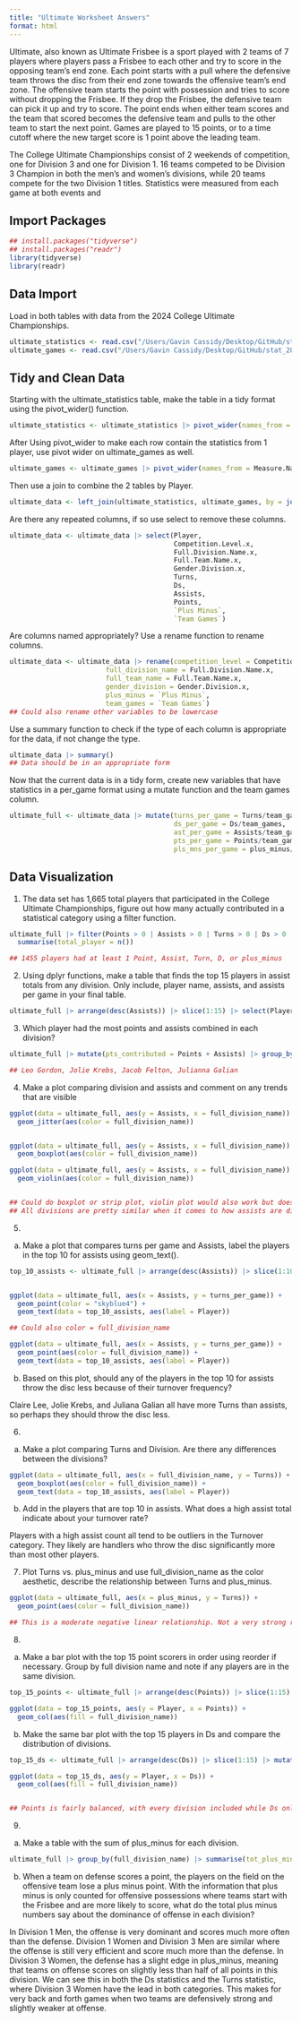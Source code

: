 ```yaml
---
title: "Ultimate Worksheet Answers"
format: html
---
```


Ultimate, also known as Ultimate Frisbee is a sport played with 2 teams of 7 players where players pass a Frisbee to each other and try to score in the opposing team's end zone. Each point starts with a pull where the defensive team throws the disc from their end zone towards the offensive team's end zone. The offensive team starts the point with possession and tries to score without dropping the Frisbee. If they drop the Frisbee, the defensive team can pick it up and try to score. The point ends when either team scores and the team that scored becomes the defensive team and pulls to the other team to start the next point. Games are played to 15 points, or to a time cutoff where the new target score is 1 point above the leading team.

The College Ultimate Championships consist of 2 weekends of competition, one for Division 3 and one for Division 1. 16 teams competed to be Division 3 Champion in both the men's and women's divisions, while 20 teams compete for the two Division 1 titles. Statistics were measured from each game at both events and 

## Import Packages

```r
## install.packages("tidyverse")
## install.packages("readr")
library(tidyverse)
library(readr)
```

## Data Import

Load in both tables with data from the 2024 College Ultimate Championships.
```r
ultimate_statistics <- read.csv("/Users/Gavin Cassidy/Desktop/GitHub/stat_289_score2/gacass21/Ultimate/data_repo/ultimate_total.csv")
ultimate_games <- read.csv("/Users/Gavin Cassidy/Desktop/GitHub/stat_289_score2/gacass21/Ultimate/data_repo/ultimate_per_game.csv")
```


## Tidy and Clean Data

Starting with the ultimate_statistics table, make the table in a tidy format using the pivot_wider() function.

```r
ultimate_statistics <- ultimate_statistics |> pivot_wider(names_from = Measure.Names, values_from = Measure.Values)
```

After Using pivot_wider to make each row contain the statistics from 1 player, use pivot wider on ultimate_games as well.

```r
ultimate_games <- ultimate_games |> pivot_wider(names_from = Measure.Names, values_from = Measure.Values)
```

Then use a join to combine the 2 tables by Player.

```r
ultimate_data <- left_join(ultimate_statistics, ultimate_games, by = join_by(Player))
```

Are there any repeated columns, if so use select to remove these columns.

```r
ultimate_data <- ultimate_data |> select(Player, 
                                         Competition.Level.x, 
                                         Full.Division.Name.x, 
                                         Full.Team.Name.x, 
                                         Gender.Division.x, 
                                         Turns, 
                                         Ds, 
                                         Assists, 
                                         Points, 
                                         `Plus Minus`, 
                                         `Team Games`)
```

Are columns named appropriately? Use a rename function to rename columns.

```r
ultimate_data <- ultimate_data |> rename(competition_level = Competition.Level.x, 
                        full_division_name = Full.Division.Name.x, 
                        full_team_name = Full.Team.Name.x,
                        gender_division = Gender.Division.x,
                        plus_minus = `Plus Minus`,
                        team_games = `Team Games`)
## Could also rename other variables to be lowercase
```

Use a summary function to check if the type of each column is appropriate for the data, if not change the type.

```r
ultimate_data |> summary()
## Data should be in an appropriate form
```


Now that the current data is in a tidy form, create new variables that have statistics in a per_game format using a mutate function and the team games column.

```r
ultimate_full <- ultimate_data |> mutate(turns_per_game = Turns/team_games, 
                                         ds_per_game = Ds/team_games,
                                         ast_per_game = Assists/team_games,
                                         pts_per_game = Points/team_games,
                                         pls_mns_per_game = plus_minus/team_games)
```

## Data Visualization

1. The data set has 1,665 total players that participated in the College Ultimate Championships, figure out how many actually contributed in a statistical category using a filter function.

```r
ultimate_full |> filter(Points > 0 | Assists > 0 | Turns > 0 | Ds > 0 | plus_minus != 0) |> 
  summarise(total_player = n())

## 1455 players had at least 1 Point, Assist, Turn, D, or plus_minus
```


2. Using dplyr functions, make a table that finds the top 15 players in assist totals from any division. Only include, player name, assists, and assists per game in your final table.

```r
ultimate_full |> arrange(desc(Assists)) |> slice(1:15) |> select(Player, Assists, ast_per_game)
```

3. Which player had the most points and assists combined in each division?

```r
ultimate_full |> mutate(pts_contributed = Points + Assists) |> group_by(full_division_name) |> arrange(desc(pts_contributed)) |> select(Player, Points, Assists, pts_contributed) |> slice(1)

## Leo Gordon, Jolie Krebs, Jacob Felton, Julianna Galian
```


4. Make a plot comparing division and assists and comment on any trends that are visible

```r
ggplot(data = ultimate_full, aes(y = Assists, x = full_division_name)) +
  geom_jitter(aes(color = full_division_name))


ggplot(data = ultimate_full, aes(y = Assists, x = full_division_name)) +
  geom_boxplot(aes(color = full_division_name))

ggplot(data = ultimate_full, aes(y = Assists, x = full_division_name)) +
  geom_violin(aes(color = full_division_name))


## Could do boxplot or strip plot, violin plot would also work but doesn't display the data very well
## All divisions are pretty similar when it comes to how assists are distibuted
```


5. 

a. Make a plot that compares turns per game and Assists, label the players in the top 10 for assists using geom_text().

```r
top_10_assists <- ultimate_full |> arrange(desc(Assists)) |> slice(1:10)


ggplot(data = ultimate_full, aes(x = Assists, y = turns_per_game)) +
  geom_point(color = "skyblue4") +
  geom_text(data = top_10_assists, aes(label = Player))

## Could also color = full_division_name

ggplot(data = ultimate_full, aes(x = Assists, y = turns_per_game)) +
  geom_point(aes(color = full_division_name)) +
  geom_text(data = top_10_assists, aes(label = Player))
```


b. Based on this plot, should any of the players in the top 10 for assists throw the disc less because of their turnover frequency?

Claire Lee, Jolie Krebs, and Juliana Galian all have more Turns than assists, so perhaps they should throw the disc less. 



6. 

a. Make a plot comparing Turns and Division. Are there any differences between the divisions?

```r
ggplot(data = ultimate_full, aes(x = full_division_name, y = Turns)) +
  geom_boxplot(aes(color = full_division_name)) +
  geom_text(data = top_10_assists, aes(label = Player))
```

b. Add in the players that are top 10 in assists. What does a high assist total indicate about your turnover rate?

Players with a high assist count all tend to be outliers in the Turnover category. They likely are handlers who throw the disc significantly more than most other players.


7. Plot Turns vs. plus_minus and use full_division_name as the color aesthetic, describe the relationship between Turns and plus_minus.

```r
ggplot(data = ultimate_full, aes(x = plus_minus, y = Turns)) +
  geom_point(aes(color = full_division_name))

## This is a moderate negative linear relationship. Not a very strong relationship, but there is definitely a correlation between large amounts of turnovers and a lower plus/minus.
```


8. 

a. Make a bar plot with the top 15 point scorers in order using reorder if necessary. Group by full division name and note if any players are in the same division.

```r
top_15_points <- ultimate_full |> arrange(desc(Points)) |> slice(1:15) |> mutate(Player = reorder(Player, Points))

ggplot(data = top_15_points, aes(y = Player, x = Points)) +
  geom_col(aes(fill = full_division_name))
```

b. Make the same bar plot with the top 15 players in Ds and compare the distribution of divisions.

```r
top_15_ds <- ultimate_full |> arrange(desc(Ds)) |> slice(1:15) |> mutate(Player = reorder(Player, Ds))

ggplot(data = top_15_ds, aes(y = Player, x = Ds)) +
  geom_col(aes(fill = full_division_name))


## Points is fairly balanced, with every division included while Ds only has the women's divisions, with D3 taking 11 of the top 15 spots.
```


9. 

a. Make a table with the sum of plus_minus for each division. 
```r
ultimate_full |> group_by(full_division_name) |> summarise(tot_plus_minus = sum(plus_minus))
```


b. When a team on defense scores a point, the players on the field on the offensive team lose a plus minus point. With the information that plus minus is only counted for offensive possessions where teams start with the Frisbee and are more likely to score, what do the total plus minus numbers say about the dominance of offense in each division?

In Division 1 Men, the offense is very dominant and scores much more often than the defense. Division 1 Women and Division 3 Men are similar where the offense is still very efficient and score much more than the defense. In Division 3 Women, the defense has a slight edge in plus_minus, meaning that teams on offense scores on slightly less than half of all points in this division. We can see this in both the Ds statistics and the Turns statistic, where Division 3 Women have the lead in both categories. This makes for very back and forth games when two teams are defensively strong and slightly weaker at offense.










